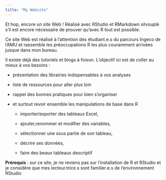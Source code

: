 ```yaml
---
title: "My Website"
---
```


Et hop, encore un site Web ! Réalisé avec RStudio et RMarkdown silvouplé
s'il est encore nécessaire de prouver qu'avec R tout est possible.

Ce site Web est réalisé à l'attention des étudiant.e.s du parcours
Ingeco de l'AMU et rassemble les préoccupations R les plus couramment
arrivées jusque dans mon bureau.

Il existe déjà des tutoriels et blogs à foison. L'objectif ici est de
coller au mieux à vos besoins :

-   présentation des librairies indispensables à vos analyses

-   liste de ressources pour aller plus loin

-   rappel des bonnes pratiques pour bien s'organiser

-   et surtout revoir ensemble les manipulations de base dans R

    -   importer/exporter des tableaux Excel,

    -   ajouter,renommer et modifier des variables,

    -   sélectionner une sous partie de son tableau,

    -   décrire ses données,

    -   faire des beaux tableaux descriptif

**Prérequis** : sur ce site, je ne reviens pas sur l'installation de R
et RStudio et je considère que mes lecteur.trice.s sont familier.e.s de
l'environnement RStudio
